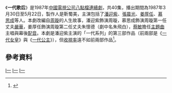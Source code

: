 {{電視節目資訊框
| 名稱         = 一代歌后
| 分類         = 
| 格式         = [[電視連續劇|電視連續劇]]
| 原著         = 
| 編劇         = 張信義、林台英
| 導演         = 
| 演出         = [[潘迎紫|潘迎紫]]、[[張晨光|張晨光]]、[[姜厚任|姜厚任]]、[[慕思成|慕思成]]
| 片頭曲       = 繁華如夢
| 作曲         = 
| 填詞         = 
| 主唱         = [[蔡敏|蔡敏]]
| 製作公司     = 
| 製作人       = 靳蜀美
| 執行製作     = 
| 編審         = 
| 頻道         = {{TWN}} [[中視|中視]]
| 每集長       = 60分鐘
| 開始         = {{start date|1987|3|30}}
| 結束         = {{start end|1987|5|22}}
}}
《'''一代歌后'''》是1987年[[中國電視公司|中國電視公司]][[八點檔|八點檔]][[連續劇|連續劇]]，共40集，播出期間為1987年3月30日至5月22日，製作人是靳蜀美，主演包括了[[潘迎紫|潘迎紫]]、[[張晨光|張晨光]]、[[姜厚任|姜厚任]]、[[慕思成|慕思成]]等人。本劇改編自[[周璇|周璇]]的人生故事，潘迎紫飾演周璇，慕思成飾演周璇第一任丈夫[[嚴華|嚴華]]，姜厚任飾演周璇第二任丈夫朱懷德（劇中名朱飛白），[[蔡敏|蔡敏]]擔任[[主題曲|主題曲]]主唱與幕後[[配音|配音]]。本劇是潘迎紫主演的「一代系列」的第三部作品（前兩部是《[[一代女皇|一代女皇]]》與《[[一代公主|一代公主]]》），但[[收視率|收視率]]遠不如前兩部作品<ref>{{Cite news|url=|author=安和|title=兩張大牌聯手出擊 壯志難酬出師不利 潘迎紫、孟飛栽在誰手裏？|magazine=《電視周刊》第1297期|publisher=[[台視文化公司|台視文化公司]]|date=1987-08-16|accessdate=2016-01-26|language=zh-tw|pages=58－60|quote=當初《[[靈山神箭|靈山神箭]]》預定在周日八點檔以單元劇的方式播出。中視在連垮兩檔《一代歌后》、《[[珍珠傳奇|珍珠傳奇]]》之後，苦思振衰起敝之計。}}</ref>。

==參考資料==
{{Reflist}}

{{中視八點檔}}
[[Category:1987年台灣電視劇集|I一]]
[[Category:中視電視劇|I一]]
[[Category:中華民國大陸時期背景電視劇|I一]]